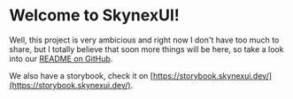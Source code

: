 
<Meta title="Introduction" />

# Welcome to SkynexUI!

Well, this project is very ambicious and right now I don't have too much to share, but I totally believe that soon more things will be here, so take a look into our [README on GitHub](https://github.com/skynexui/components).

We also have a storybook, check it on [https://storybook.skynexui.dev/](https://storybook.skynexui.dev/).